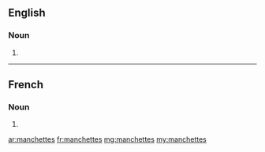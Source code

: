 ==English==

===Noun===
{{head|en}}

# {{plural of|manchette}}

----

==French==

===Noun===
{{head|fr|plural}} {{f-p}}

# {{plural of|manchette|lang=fr}}

[[ar:manchettes]]
[[fr:manchettes]]
[[mg:manchettes]]
[[my:manchettes]]